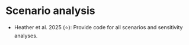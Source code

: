 # Scenario analysis {#sec-scenarios}

:::{.guidelines}
* Heather et al. 2025 (⭐): Provide code for all scenarios and sensitivity analyses.
:::

<!--TODO: scenarions in script direct but also scenarios from csv-->